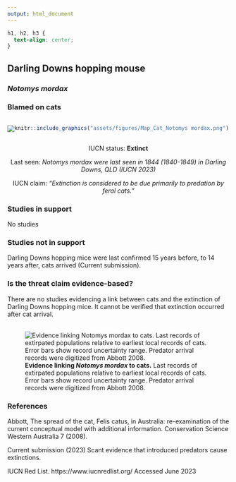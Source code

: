 ```yaml
---
output: html_document
---
```

```css
h1, h2, h3 {
  text-align: center;
}
```

## **Darling Downs hopping mouse**
### *Notomys mordax*
### Blamed on cats

:::: {style="display: flex;"}

::: {}

![](assets/photos/Notomys mordax.png)

:::

::: {}

:::

::: {}
  ```r
  knitr::include_graphics("assets/figures/Map_Cat_Notomys mordax.png")
  ```
:::

::::

<center>
IUCN status: **Extinct**

Last seen: *Notomys mordax were last seen in 1844 (1840-1849) in Darling Downs, QLD (IUCN 2023)*

IUCN claim: *"Extinction is considered to be due primarily to predation by feral cats."*

</center>


### Studies in support

No studies

### Studies not in support

Darling Downs hopping mice were last confirmed 15 years before, to 14 years after, cats arrived (Current submission).

### Is the threat claim evidence-based?

There are no studies evidencing a link between cats and the extinction of Darling Downs hopping mice. It cannot be verified that extinction occurred after cat arrival.
<br>
<br>

![**Evidence linking *Notomys mordax* to cats.** Last records of extirpated populations relative to earliest local records of cats. Error bars show record uncertainty range. Predator arrival records were digitized from Abbott 2008.](assets/figures/Main_Evidence_Cat_Notomys mordax.png)

### References



Abbott, The spread of the cat, Felis catus, in Australia: re-examination of the current conceptual model with additional information. Conservation Science Western Australia 7 (2008).

Current submission (2023) Scant evidence that introduced predators cause extinctions.

IUCN Red List. https://www.iucnredlist.org/ Accessed June 2023

